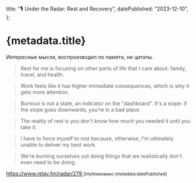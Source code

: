  title: "🎙️ Under the Radar: Rest and Recovery",
  datePublished: "2023-12-10",
};

# {metadata.title}

Интересные мысли, воспроизводил по памяти, не цитаты.

> Rest for me is focusing on other parts of life that I care about: family, travel, and health.

> Work feels like it has higher immediate consequences, which is why it gets more attention.

> Burnout is not a state, an indicator on the "dashboard". It's a slope: if the slope goes downwards, you're in a bad place.

> The reality of rest is you don't know how much you needed it until you take it.

> I have to force myself to rest because, otherwise, I'm ultimately unable to deliver my best work.

> We're burning ourselves out doing things that we realistically don't even need to be doing.

<a href="https://www.relay.fm/radar/279" target="_blank">
  https://www.relay.fm/radar/279
</a>

<small className="group-[.is-list]:hidden">
  <time dateTime={metadata.datePublished}>
    Опубликовано {metadata.datePublished}
  </time>
</small>
